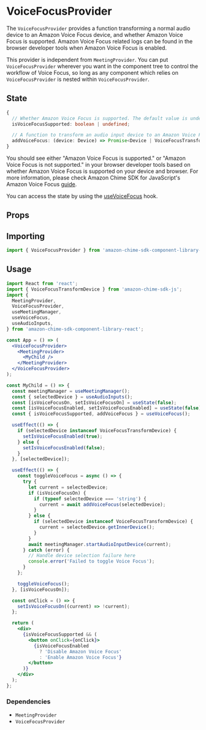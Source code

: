 
<Meta title="SDK Providers/VoiceFocusProvider" />

# VoiceFocusProvider

The `VoiceFocusProvider` provides a function transforming a normal audio device to an Amazon Voice Focus device, and whether Amazon Voice Focus is supported.
Amazon Voice Focus related logs can be found in the browser developer tools when Amazon Voice Focus is enabled.

This provider is independent from `MeetingProvider`. You can put `VoiceFocusProvider` wherever you want in the component tree to control the workflow of Voice Focus, so long
as any component which relies on `VoiceFocusProvider` is nested within `VoiceFocusProvider`.

## State

```typescript
{
  // Whether Amazon Voice Focus is supported. The default value is undefined, then changes to true or false.
  isVoiceFocusSupported: boolean | undefined;

  // A function to transform an audio input device to an Amazon Voice Focus device.
  addVoiceFocus: (device: Device) => Promise<Device | VoiceFocusTransformDevice>;
}

```

You should see either "Amazon Voice Focus is supported." or "Amazon Voice Focus is not supported." in your browser developer tools based on whether
Amazon Voice Focus is supported on your device and browser. For more information, please check Amazon Chime SDK for JavaScript's Amazon Voice Focus
[guide](https://aws.github.io/amazon-chime-sdk-js/modules/amazonvoice_focus.html#can-i-use-amazon-voice-focus-in-my-application).

You can access the state by using the [useVoiceFocus](/docs/sdk-hooks-usevoicefocus--page) hook.

## Props

<Props of={VoiceFocusProvider} />

## Importing

```javascript
import { VoiceFocusProvider } from 'amazon-chime-sdk-component-library-react';
```

## Usage

```jsx
import React from 'react';
import { VoiceFocusTransformDevice } from 'amazon-chime-sdk-js';
import {
  MeetingProvider,
  VoiceFocusProvider,
  useMeetingManager,
  useVoiceFocus,
  useAudioInputs,
} from 'amazon-chime-sdk-component-library-react';

const App = () => (
  <VoiceFocusProvider>
    <MeetingProvider>
      <MyChild />
    </MeetingProvider>
  </VoiceFocusProvider>
);

const MyChild = () => {
  const meetingManager = useMeetingManager();
  const { selectedDevice } = useAudioInputs();
  const [isVoiceFocusOn, setIsVoiceFocusOn] = useState(false);
  const [isVoiceFocusEnabled, setIsVoiceFocusEnabled] = useState(false);
  const { isVoiceFocusSupported, addVoiceFocus } = useVoiceFocus();

  useEffect(() => {
    if (selectedDevice instanceof VoiceFocusTransformDevice) {
      setIsVoiceFocusEnabled(true);
    } else {
      setIsVoiceFocusEnabled(false);
    }
  }, [selectedDevice]);

  useEffect(() => {
    const toggleVoiceFocus = async () => {
      try {
        let current = selectedDevice;
        if (isVoiceFocusOn) {
          if (typeof selectedDevice === 'string') {
            current = await addVoiceFocus(selectedDevice);
          }
        } else {
          if (selectedDevice instanceof VoiceFocusTransformDevice) {
            current = selectedDevice.getInnerDevice();
          }
        }
        await meetingManager.startAudioInputDevice(current);
      } catch (error) {
        // Handle device selection failure here
        console.error('Failed to toggle Voice Focus');
      }
    };

    toggleVoiceFocus();
  }, [isVoiceFocusOn]);

  const onClick = () => {
    setIsVoiceFocusOn((current) => !current);
  };

  return (
    <div>
      {isVoiceFocusSupported && (
        <button onClick={onClick}>
          {isVoiceFocusEnabled
            ? 'Disable Amazon Voice Focus'
            : 'Enable Amazon Voice Focus'}
        </button>
      )}
    </div>
  );
};
```

### Dependencies

- `MeetingProvider`
- `VoiceFocusProvider`

